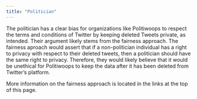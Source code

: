 ```yaml
---
title: "Politician"
---
```


The politician has a clear bias for organizations like Politiwoops to respect the terms and conditions of Twitter by keeping deleted Tweets private, as intended. Their argument likely stems from the fairness approach. The fairness aproach would assert that if a non-politician individual has a right to privacy with respect to their deleted tweets, then a politician should have the same right to privacy. Therefore, they would likely believe that it would be unethical for Politiwoops to keep the data after it has been deleted from Twitter's platform.

More information on the fairness approach is located in the links at the top of this page.
